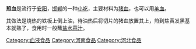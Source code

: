 {{unreferenced|time=2011-08-11T07:06:03+00:00}}
'''煎血'''是流行于[[安阳|安阳]]，[[邯郸|邯郸]]的一种[[小吃|小吃]]，主要材料为[[猪血|猪血]]，也可以用[[羊血|羊血]]。

其做法是烧热的铁板上倒上油，待油热后将切片的猪血放置其上，煎到焦黄发黑基本就熟了，食用时一般蘸[[盐水|盐水]][[蒜汁|蒜汁]]。


[[Category:血液食品|Category:血液食品]]
[[Category:河南食品|Category:河南食品]]
[[Category:河北食品|Category:河北食品]]